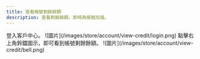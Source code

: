 ```yaml
---
title: 查看帳號剩餘餘額
description: 查看剩餘餘額，即時為帳號加值。
---
```



<Callout title="成功加值後，不接受任何理由退款或變成等值現金。" />


<Steps>
	<Step>
	    登入客戶中心。
        ![圖片](/images/store/account/view-credit/login.png)
    </Step>
	<Step>
	    點擊右上角鈴鐺圖示，即可看到帳號剩餘餘額。
        ![圖片](/images/store/account/view-credit/bell.png)
    </Step>
</Steps>